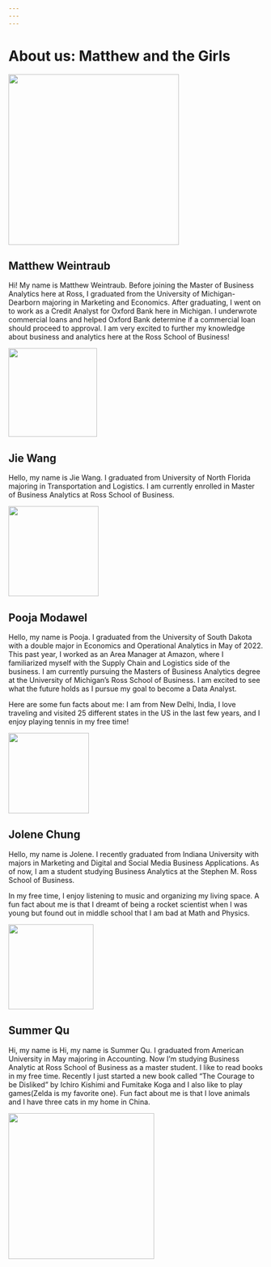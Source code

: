 ```yaml
---
---
---
```


# About us: Matthew and the Girls

![](images/group%202%20ba%20501%20photo.jpg){width="337"}

## Matthew Weintraub

Hi! My name is Matthew Weintraub. Before joining the Master of Business Analytics here at Ross, I graduated from the University of Michigan-Dearborn majoring in Marketing and Economics. After graduating, I went on to work as a Credit Analyst for Oxford Bank here in Michigan. I underwrote commercial loans and helped Oxford Bank determine if a commercial loan should proceed to approval. I am very excited to further my knowledge about business and analytics here at the Ross School of Business!

![](images/M%20Card%20Photo.jpeg){width="175"}

## Jie Wang

Hello, my name is Jie Wang. I graduated from University of North Florida majoring in Transportation and Logistics. I am currently enrolled in Master of Business Analytics at Ross School of Business. 

![](images/Jie%20Wang.jpeg){width="178"}

## Pooja Modawel

Hello, my name is Pooja. I graduated from the University of South Dakota with a double major in Economics and Operational Analytics in May of 2022. This past year, I worked as an Area Manager at Amazon, where I familiarized myself with the Supply Chain and Logistics side of the business. I am currently pursuing the Masters of Business Analytics degree at the University of Michigan's Ross School of Business. I am excited to see what the future holds as I pursue my goal to become a Data Analyst.

Here are some fun facts about me: I am from New Delhi, India, I love traveling and visited 25 different states in the US in the last few years, and I enjoy playing tennis in my free time!

![](images/Pooja.jpeg){width="159"}

## Jolene Chung

Hello, my name is Jolene. I recently graduated from Indiana University with majors in Marketing and Digital and Social Media Business Applications. As of now, I am a student studying Business Analytics at the Stephen M. Ross School of Business. 

In my free time, I enjoy listening to music and organizing my living space. A fun fact about me is that I dreamt of being a rocket scientist when I was young but found out in middle school that I am bad at Math and Physics.

![](images/Jolene.jpg){width="168"}

## Summer Qu

Hi, my name is Hi, my name is Summer Qu. I graduated from American University in May majoring in Accounting. Now I'm studying Business Analytic at Ross School of Business as a master student. I like to read books in my free time. Recently I just started a new book called "The Courage to be Disliked" by Ichiro Kishimi and Fumitake Koga and I also like to play games(Zelda is my favorite one). Fun fact about me is that I love animals and I have three cats in my home in China.

![](images/Yinuo.JPG){width="288"}
